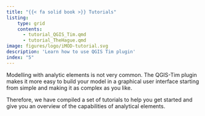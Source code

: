 ```yaml
---
title: "{{< fa solid book >}} Tutorials"
listing:
    type: grid
    contents:
      - tutorial_QGIS_Tim.qmd
      - tutorial_TheHague.qmd
image: figures/logo/iMOD-tutorial.svg
description: 'Learn how to use QGIS Tim plugin'
index: "5"
---
```

Modelling with analytic elements is not very common. The QGIS-Tim plugin makes it more easy to build your model in a graphical user interface starting from simple and making it as complex as you like. 

Therefore, we have compiled a set of tutorials to help you get started and give you an overview of the capabilities of analytical elements.



